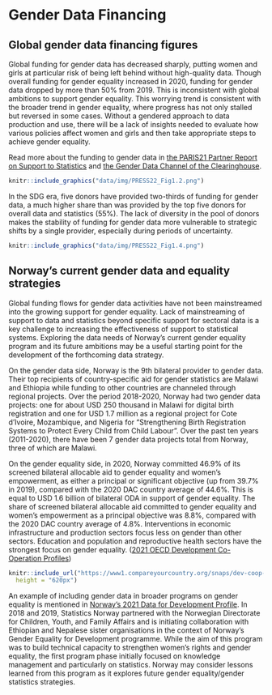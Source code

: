 # Gender Data Financing

## Global gender data financing figures

Global funding for gender data has decreased sharply, putting women and girls at particular risk of being left behind without high-quality data. Though overall funding for gender equality increased in 2020, funding for gender data dropped by more than 50% from 2019. This is inconsistent with global ambitions to support gender equality. This worrying trend is consistent with the broader trend in gender equality, where progress has not only stalled but reversed in some cases. Without a gendered approach to data production and use, there will be a lack of insights needed to evaluate how various policies affect women and girls and then take appropriate steps to achieve gender equality.

Read more about the funding to gender data in [the PARIS21 Partner Report on Support to Statistics](https://www.oecd-ilibrary.org/sites/c3cfb353-en/1/3/1/index.html?itemId=/content/publication/c3cfb353-en&_csp_=281dfa109194f953c9d10eb236ea1a44&itemIGO=oecd&itemContentType=book#section-d1e223) and [the Gender Data Channel of the Clearinghouse](https://smartdatafinance.org/gender).

```r

knitr::include_graphics("data/img/PRESS22_Fig1.2.png")

```


In the SDG era, five donors have provided two-thirds of funding for gender data, a much higher share than was provided by the top five donors for overall data and statistics (55%). The lack of diversity in the pool of donors makes the stability of funding for gender data more vulnerable to strategic shifts by a single provider, especially during periods of uncertainty.


```r

knitr::include_graphics("data/img/PRESS22_Fig1.4.png")


```


## Norway’s current gender data and equality strategies 

Global funding flows for gender data activities have not been mainstreamed into the growing support for gender equality. Lack of mainstreaming of support to data and statistics beyond specific support for sectoral data is a key challenge to increasing the effectiveness of support to statistical systems. Exploring the data needs of Norway’s current gender equality program and its future ambitions may be a useful starting point for the development of the forthcoming data strategy.

On the gender data side, Norway is the 9th bilateral provider to gender data. Their top recipients of country-specific aid for gender statistics are Malawi and Ethiopia while funding to other countries are channeled through regional projects. Over the period 2018-2020, Norway had two gender data projects: one for about USD 250 thousand in Malawi for digital birth registration and one for USD 1.7 million as a regional project for Cote d'Ivoire, Mozambique, and Nigeria for "Strengthening Birth Registration Systems to Protect Every Child from Child Labour". Over the past ten years (2011-2020), there have been 7 gender data projects total from Norway, three of which are Malawi.

On the gender equality side, in 2020, Norway committed 46.9% of its screened bilateral allocable aid to gender equality and women’s empowerment, as either a principal or significant objective (up from 39.7% in 2019), compared with the 2020 DAC country average of 44.6%. This is equal to USD 1.6 billion of bilateral ODA in support of gender equality. The share of screened bilateral allocable aid committed to gender equality and women’s empowerment as a principal objective was 8.8%, compared with the 2020 DAC country average of 4.8%. Interventions in economic infrastructure and production sectors focus less on gender than other sectors. Education and population and reproductive health sectors have the strongest focus on gender equality. ([2021 OECD Development Co-Operation Profiles](https://www.oecd-ilibrary.org/sites/2dcf1367-en/1/3/2/34/index.html?itemId=/content/publication/2dcf1367-en&_csp_=177392f5df53d89c9678d0628e39a2c2&itemIGO=oecd&itemContentType=book#figure-d1e43643))


```r
knitr::include_url("https://www1.compareyourcountry.org/snaps/dev-coop-profiles-2022/en/4167/8",
  height = "620px")

```

An example of including gender data in broader programs on gender equality is mentioned in [Norway’s 2021 Data for Development Profile](https://www.oecd-ilibrary.org/sites/8cacddb1-en/index.html?itemId=/content/component/8cacddb1-en). In 2018 and 2019, Statistics Norway partnered with the Norwegian Directorate for Children, Youth, and Family Affairs and is initiating collaboration with Ethiopian and Nepalese sister organisations in the context of Norway’s Gender Equality for Development programme. While the aim of this program was to build technical capacity to strengthen women’s rights and gender equality, the first program phase initially focused on knowledge management and particularly on statistics. Norway may consider lessons learned from this program as it explores future gender equality/gender statistics strategies.
